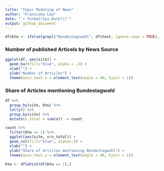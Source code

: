 ```yaml
---
title: "Topic Modeling of News"
author: "Franziska Löw"
date: "`r format(Sys.Date())`"
output: github_document
---
```



```r
df$btw <- ifelse(grepl("Bundestagswahl", df$text, ignore.case = TRUE), 1,0)
```

### Number of published Articels by News Source 

```r
ggplot(df, aes(site)) +
  geom_bar(fill="blue", alpha = .5) +
  xlab("") +
  ylab("Number of Articles") +
  theme(axis.text.x = element_text(angle = 40, hjust = 1))
```

### Share of Articles mentioning Bundestagwahl
```r
df %>%
  group_by(site, btw) %>%
  tally() %>%
  group_by(site) %>%
  mutate(n_total = sum(n)) -> count

count %>%
  filter(btw == 1) %>%
  ggplot(aes(site, n/n_total)) +
  geom_col(fill="blue", alpha=.5) +
  xlab("") +
  ylab("Share of Articles mentioning Bundestagwahl") +
  theme(axis.text.x = element_text(angle = 40, hjust = 1))
```

```r
btw <- df[which(df$btw == 1),]
```


